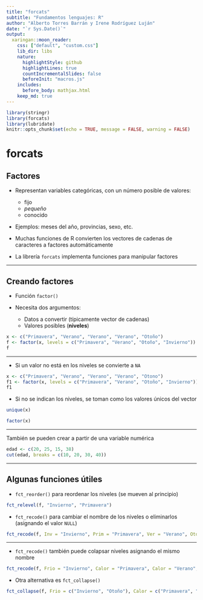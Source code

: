 ```yaml
---
title: "forcats"
subtitle: "Fundamentos lenguajes: R"
author: "Alberto Torres Barrán y Irene Rodríguez Luján"
date: "`r Sys.Date()`"
output:
  xaringan::moon_reader:
    css: ["default", "custom.css"]
    lib_dir: libs
    nature:
      highlightStyle: github
      highlightLines: true
      countIncrementalSlides: false
      beforeInit: "macros.js"
    includes:
      before_body: mathjax.html
    keep_md: true
---
```


```r
library(stringr)
library(forcats)
library(lubridate)
knitr::opts_chunk$set(echo = TRUE, message = FALSE, warning = FALSE)
```

# forcats

## Factores

- Representan variables categóricas, con un número posible de valores:
    + fijo
    + *pequeño*
    + conocido

- Ejemplos: meses del año, provincias, sexo, etc.

- Muchas funciones de R convierten los vectores de cadenas de caracteres a factores automáticamente

- La librería `forcats` implementa funciones para manipular factores

---

## Creando factores

- Función `factor()`

- Necesita dos argumentos:
    + Datos a convertir (típicamente vector de cadenas)
    + Valores posibles (**niveles**)


```r
x <- c("Primavera", "Verano", "Verano", "Verano", "Otoño")
f <- factor(x, levels = c("Primavera", "Verano", "Otoño", "Invierno"))
f
```

---

- Si un valor no está en los niveles se convierte a `NA`

```r
x <- c("Primavera", "Verano", "Verano", "Verano", "Otono")
f1 <- factor(x, levels = c("Primavera", "Verano", "Otoño", "Invierno"))
f1
```

- Si no se indican los niveles, se toman como los valores únicos del vector

```r
unique(x)
```

```r
factor(x)
```

---

También se pueden crear a partir de una variable numérica

```r
edad <- c(20, 25, 15, 38)
cut(edad, breaks = c(10, 20, 30, 40))
```

---

## Algunas funciones útiles

- `fct_reorder()` para reordenar los niveles (se mueven al principio)

```r
fct_relevel(f, "Invierno", "Primavera")
```

- `fct_recode()` para cambiar el nombre de los niveles o eliminarlos (asignando el valor `NULL`)

```r
fct_recode(f, Inv = "Invierno", Prim = "Primavera", Ver = "Verano", Oto = "Otoño")
```

---

- `fct_recode()` también puede colapsar niveles asignando el mismo nombre

```r
fct_recode(f, Frio = "Invierno", Calor = "Primavera", Calor = "Verano", Frio = "Otoño")
```

- Otra alternativa es `fct_collapse()`

```r
fct_collapse(f, Frio = c("Invierno", "Otoño"), Calor = c("Primavera", "Verano"))
```
